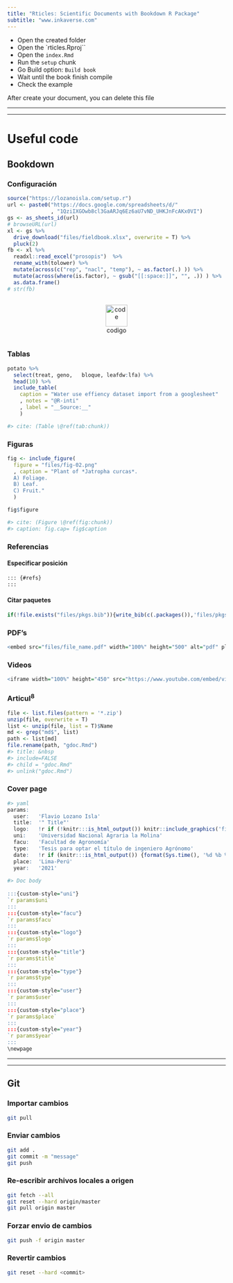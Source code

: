 ```yaml
---
title: "Rticles: Scientific Documents with Bookdown R Package"
subtitle: "www.inkaverse.com"
---
```


- Open the created folder
- Open the `rticles.Rproj``
- Open the `index.Rmd`
- Run the `setup` chunk
- Go Build option: `Build book`
- Wait until the book finish compile
- Check the example

After create your document, you can delete this file

***
***

# Useful code

## Bookdown

### Configuración

```r
source("https://lozanoisla.com/setup.r")
url <- paste0("https://docs.google.com/spreadsheets/d/"
              , "1QziIXGOwb8cl3GaARJq6Ez6aU7vND_UHKJnFcAKx0VI")
gs <- as_sheets_id(url)
# browseURL(url)
xl <- gs %>% 
  drive_download("files/fieldbook.xlsx", overwrite = T) %>%
  pluck(2)
fb <- xl %>% 
  readxl::read_excel("prosopis")  %>% 
  rename_with(tolower) %>% 
  mutate(across(c("rep", "nacl", "temp"), ~ as.factor(.) )) %>% 
  mutate(across(where(is.factor), ~ gsub("[[:space:]]", "", .)) ) %>% 
  as.data.frame()
# str(fb)
```

```{=html}
<div id="icons" style="width: 100%; margin: auto;">
<div style="display: inline-block; width: 100%;">
<p style="text-align: center;"><a rel="noopener" href="https://raw.githubusercontent.com/Flavjack/rticles/master/index.Rmd" target="_blank"><img style="height: 50px;" title="code" src="https://www.flaticon.es/svg/static/icons/svg/2920/2920244.svg" alt="code" /></a> <span style="display: block;">codigo</span></p>
</div>
</div>
```

### Tablas

```r
potato %>% 
  select(treat, geno,	bloque, leafdw:lfa) %>% 
  head(10) %>% 
  include_table(
    caption = "Water use effiency dataset import from a googlesheet"
    , notes = "@R-inti"
    , label = "__Source:__"
    )

#> cite: (Table \@ref(tab:chunk))
```

### Figuras

```r
fig <- include_figure(
  figure = "files/fig-02.png"
  , caption = "Plant of *Jatropha curcas*. 
  A) Foliage.
  B) Leaf. 
  C) Fruit."
  )

fig$figure

#> cite: (Figure \@ref(fig:chunk))
#> caption: fig.cap= fig$caption
```

### Referencias

#### Especificar posición

```html
::: {#refs}
:::
```

#### Citar paquetes

```r
if(!file.exists("files/pkgs.bib")){write_bib(c(.packages()),'files/pkgs.bib')}
```

### PDF's

```r
<embed src="files/file_name.pdf" width="100%" height="500" alt="pdf" pluginspage="http://www.adobe.com/products/acrobat/readstep2.html">
```

### Videos

```r
<iframe width="100%" height="450" src="https://www.youtube.com/embed/video_id" frameborder="0" allow="accelerometer; autoplay; encrypted-media; gyroscope; picture-in-picture" allowfullscreen></iframe>
```

### Articul^8^

```r
file <- list.files(pattern = '*.zip')
unzip(file, overwrite = T)
list <- unzip(file, list = T)$Name
md <- grep("md$", list) 
path <- list[md]
file.rename(path, "gdoc.Rmd")
#> title: &nbsp
#> include=FALSE
#> child = "gdoc.Rmd"
#> unlink("gdoc.Rmd")
```

### Cover page

```r
#> yaml 
params:
  user:   'Flavio Lozano Isla'
  title:  '" Title"'
  logo:   !r if (!knitr:::is_html_output()) knitr::include_graphics('files/logo.png')
  uni:    'Universidad Nacional Agraria la Molina'
  facu:   'Facultad de Agronomía'
  type:   'Tesis para optar el título de ingeniero Agrónomo'
  date:   !r if (knitr:::is_html_output()) {format(Sys.time(), '%d %b %Y %X')}
  place:  'Lima-Perú'
  year:   '2021'
  
#> Doc body
  
:::{custom-style="uni"} 
`r params$uni` 
:::
:::{custom-style="facu"} 
`r params$facu` 
:::
:::{custom-style="logo"} 
`r params$logo` 
:::
:::{custom-style="title"} 
`r params$title` 
:::
:::{custom-style="type"} 
`r params$type` 
:::
:::{custom-style="user"} 
`r params$user` 
:::
:::{custom-style="place"} 
`r params$place` 
:::
:::{custom-style="year"} 
`r params$year` 
:::
\newpage  
```

***
***

## Git

### Importar cambios

```bash
git pull
```

### Enviar cambios

```bash
git add .
git commit -m "message"
git push 
```

### Re-escribir archivos locales a origen

```bash
git fetch --all
git reset --hard origin/master
git pull origin master
```

### Forzar envio de cambios

```bash
git push -f origin master
```

### Revertir cambios

```bash
git reset --hard <commit>
```
